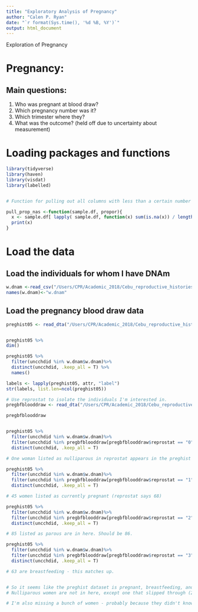 ```yaml
---
title: "Exploratory Analysis of Pregnancy"
author: "Calen P. Ryan"
date: "`r format(Sys.time(), '%d %B, %Y')`"
output: html_document
---
```


Exploration of Pregnancy   

# Pregnancy:

## Main questions: 

 1. Who was pregnant at blood draw? 
 1. Which pregnancy number was it?
 1. Which trimester where they? 
 1. What was the outcome? (held off due to uncertainty about measurement)

# Loading packages and functions
```r
library(tidyverse)
library(haven)
library(visdat)
library(labelled)


# Function for pulling out all columns with less than a certain number of missing values. 

pull_prop_nas <-function(sample.df, propor){
  x <- sample.df[ lapply( sample.df, function(x) sum(is.na(x)) / length(x) ) < propor ]
  print(x)
}


```


# Load the data

## Load the individuals for whom I have DNAm
```r

w.dnam <-read_csv("/Users/CPR/Academic_2018/Cebu_reproductive_histories/Data/uncchdid_w_DNAm.csv")
names(w.dnam)<-"w.dnam"

```

## Load the pregnancy blood draw data
```r
preghist05 <- read_dta("/Users/CPR/Academic_2018/Cebu_reproductive_histories/Data/2005/PREGHIST.dta")


preghist05 %>%
dim()

preghist05 %>%
  filter(uncchdid %in% w.dnam$w.dnam)%>%
  distinct(uncchdid, .keep_all = T) %>%
  names()

```

```r
labels <- lapply(preghist05, attr, "label")
str(labels, list.len=ncol(preghist05))

```

```r
# Use reprostat to isolate the individuals I'm interested in.
pregbfblooddraw <- read_dta("/Users/CPR/Academic_2018/Cebu_reproductive_histories/Data/Misc_2005_2009/pregbfblooddraw.dta")

pregbfblooddraw


preghist05 %>%
  filter(uncchdid %in% w.dnam$w.dnam)%>%
  filter(uncchdid %in% pregbfblooddraw[pregbfblooddraw$reprostat == "0", ]$uncchdid) %>%
  distinct(uncchdid, .keep_all = T)

# One woman listed as nulliparous in reprostat appears in the preghist dataset. 22216

preghist05 %>%
  filter(uncchdid %in% w.dnam$w.dnam)%>%
  filter(uncchdid %in% pregbfblooddraw[pregbfblooddraw$reprostat == "1", ]$uncchdid) %>%
  distinct(uncchdid, .keep_all = T)

# 45 women listed as currently pregnant (reprostat says 68)

preghist05 %>%
  filter(uncchdid %in% w.dnam$w.dnam)%>%
  filter(uncchdid %in% pregbfblooddraw[pregbfblooddraw$reprostat == "2", ]$uncchdid) %>%
  distinct(uncchdid, .keep_all = T)

# 85 listed as parous are in here. Should be 86. 

preghist05 %>%
  filter(uncchdid %in% w.dnam$w.dnam)%>%
  filter(uncchdid %in% pregbfblooddraw[pregbfblooddraw$reprostat == "3", ]$uncchdid) %>%
  distinct(uncchdid, .keep_all = T)

# 63 are breastfeeding - this matches up.


# So it seems like the preghist dataset is pregnant, breastfeeding, and parous women.
# Nulliparous women are not in here, except one that slipped through (22216).

# I'm also missing a bunch of women - probably because they didn't know they were pregnant at the time. 
```

